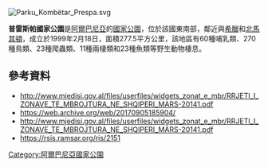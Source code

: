 {{Citecheck|time=2021-02-06T08:22:19+00:00}}
[[Image:Parku_Kombëtar_Prespa.svg|right]]
{{coords|40|45|0|N|20|55|0|E|display=title}}

'''普雷斯帕國家公園'''是[[阿爾巴尼亞|阿爾巴尼亞]]的[[國家公園|國家公園]]，位於該國東南部，鄰近與[[希臘|希臘]]和[[北馬其頓|北馬其頓]]，成立於1999年2月18日，面積277.5平方公里，該地區有60種哺乳類、270種鳥類、23種爬蟲類、11種兩棲類和23種魚類等野生動物棲息。

==參考資料==
* http://www.mjedisi.gov.al/files/userfiles/widgets_zonat_e_mbr/RRJETI_I_ZONAVE_TE_MBROJTURA_NE_SHQIPERI_MARS-20141.pdf {{Wayback|url=http://www.mjedisi.gov.al/files/userfiles/widgets_zonat_e_mbr/RRJETI_I_ZONAVE_TE_MBROJTURA_NE_SHQIPERI_MARS-20141.pdf |date=20170905185904 }}
* https://web.archive.org/web/20170905185904/
* http://www.mjedisi.gov.al/files/userfiles/widgets_zonat_e_mbr/RRJETI_I_ZONAVE_TE_MBROJTURA_NE_SHQIPERI_MARS-20141.pdf {{Wayback|url=http://www.mjedisi.gov.al/files/userfiles/widgets_zonat_e_mbr/RRJETI_I_ZONAVE_TE_MBROJTURA_NE_SHQIPERI_MARS-20141.pdf |date=20170905185904 }}
* https://rsis.ramsar.org/ris/2151 {{Wayback|url=https://rsis.ramsar.org/ris/2151 |date=20200127200726 }}

{{Albania-geo-stub}}
[[Category:阿爾巴尼亞國家公園|Category:阿爾巴尼亞國家公園]]